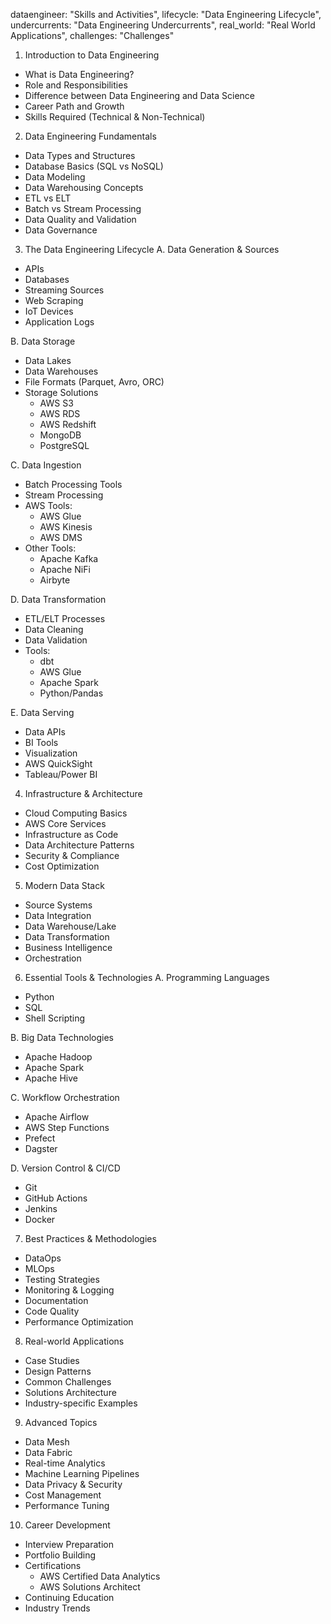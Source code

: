 
dataengineer: "Skills and Activities",
lifecycle: "Data Engineering Lifecycle",
undercurrents: "Data Engineering Undercurrents",
real_world: "Real World Applications",
challenges: "Challenges"


1. Introduction to Data Engineering
- What is Data Engineering?
- Role and Responsibilities
- Difference between Data Engineering and Data Science
- Career Path and Growth
- Skills Required (Technical & Non-Technical)

2. Data Engineering Fundamentals
- Data Types and Structures
- Database Basics (SQL vs NoSQL)
- Data Modeling
- Data Warehousing Concepts
- ETL vs ELT
- Batch vs Stream Processing
- Data Quality and Validation
- Data Governance

3. The Data Engineering Lifecycle
A. Data Generation & Sources
- APIs
- Databases
- Streaming Sources
- Web Scraping
- IoT Devices
- Application Logs

B. Data Storage
- Data Lakes
- Data Warehouses
- File Formats (Parquet, Avro, ORC)
- Storage Solutions
  * AWS S3
  * AWS RDS
  * AWS Redshift
  * MongoDB
  * PostgreSQL

C. Data Ingestion
- Batch Processing Tools
- Stream Processing
- AWS Tools:
  * AWS Glue
  * AWS Kinesis
  * AWS DMS
- Other Tools:
  * Apache Kafka
  * Apache NiFi
  * Airbyte

D. Data Transformation
- ETL/ELT Processes
- Data Cleaning
- Data Validation
- Tools:
  * dbt
  * AWS Glue
  * Apache Spark
  * Python/Pandas

E. Data Serving
- Data APIs
- BI Tools
- Visualization
- AWS QuickSight
- Tableau/Power BI

4. Infrastructure & Architecture
- Cloud Computing Basics
- AWS Core Services
- Infrastructure as Code
- Data Architecture Patterns
- Security & Compliance
- Cost Optimization

5. Modern Data Stack
- Source Systems
- Data Integration
- Data Warehouse/Lake
- Data Transformation
- Business Intelligence
- Orchestration

6. Essential Tools & Technologies
A. Programming Languages
- Python
- SQL
- Shell Scripting

B. Big Data Technologies
- Apache Hadoop
- Apache Spark
- Apache Hive

C. Workflow Orchestration
- Apache Airflow
- AWS Step Functions
- Prefect
- Dagster

D. Version Control & CI/CD
- Git
- GitHub Actions
- Jenkins
- Docker

7. Best Practices & Methodologies
- DataOps
- MLOps
- Testing Strategies
- Monitoring & Logging
- Documentation
- Code Quality
- Performance Optimization

8. Real-world Applications
- Case Studies
- Design Patterns
- Common Challenges
- Solutions Architecture
- Industry-specific Examples

9. Advanced Topics
- Data Mesh
- Data Fabric
- Real-time Analytics
- Machine Learning Pipelines
- Data Privacy & Security
- Cost Management
- Performance Tuning

10. Career Development
- Interview Preparation
- Portfolio Building
- Certifications
  * AWS Certified Data Analytics
  * AWS Solutions Architect
- Continuing Education
- Industry Trends